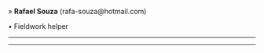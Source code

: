» **Rafael Souza** (rafa-souza@hotmail.com)

• Fieldwork helper

_____________________________________________________________________________________________________

_____________________________________________________________________________________________________